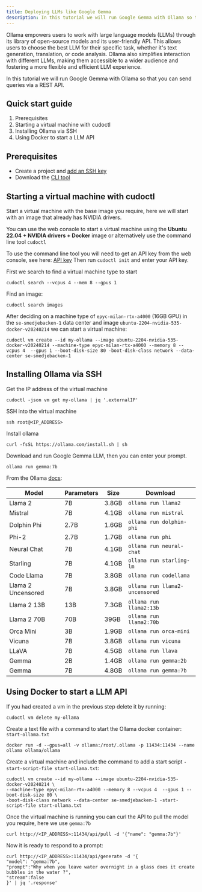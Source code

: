 ```yaml
---
title: Deploying LLMs like Google Gemma
description: In this tutorial we will run Google Gemma with Ollama so that you can send queries via a REST API.
---
```


Ollama empowers users to work with large language models (LLMs) through its library of open-source models and its user-friendly API. This allows users to choose the best LLM for their specific task, whether it's text generation, translation, or code analysis. Ollama also simplifies interaction with different LLMs, making them accessible to a wider audience and fostering a more flexible and efficient LLM experience.

In this tutorial we will run Google Gemma with Ollama so that you can send queries via a REST API.

## Quick start guide

1. Prerequisites
2. Starting a virtual machine with cudoctl
3. Installing Ollama via SSH
4. Using Docker to start a LLM API

## Prerequisites
- Create a project and [add an SSH key](/docs/tutorials/how-to-generate-ssh-keys)
- Download the [CLI tool](/cli-tool)

## Starting a virtual machine with cudoctl
Start a virtual machine with the base image you require, here we will start with an image that already has NVIDIA drivers.

You can use the web console to start a virtual machine using the **Ubuntu 22.04 + NVIDIA drivers + Docker** image or alternatively use the command line tool ``cudoctl``

To use the command line tool you will need to get an API key from the web console, see here: [API key](/getting-started)
Then run ``cudoctl init`` and enter your API key.

First we search to find a virtual machine type to start
```shell
cudoctl search --vcpus 4 --mem 8 --gpus 1
```

Find an image:
```shell
cudoctl search images
```

After deciding on a machine type of ``epyc-milan-rtx-a4000`` (16GB GPU) in the ``se-smedjebacken-1`` data center and image ``ubuntu-2204-nvidia-535-docker-v20240214`` we can start a virtual machine:

```shell
cudoctl vm create --id my-ollama --image ubuntu-2204-nvidia-535-docker-v20240214 --machine-type epyc-milan-rtx-a4000 --memory 8 --vcpus 4  --gpus 1 --boot-disk-size 80 -boot-disk-class network --data-center se-smedjebacken-1
```

## Installing Ollama via SSH
Get the IP address of the virtual machine
```shell
cudoctl -json vm get my-ollama | jq '.externalIP'
```
SSH into the virtual machine
```shell
ssh root@<IP_ADDRESS>
```
Install ollama
```shell
curl -fsSL https://ollama.com/install.sh | sh
```

Download and run Google Gemma LLM, then you can enter your prompt.
```shell
ollama run gemma:7b
```

From the Ollama [docs](https://github.com/ollama/ollama):

| Model              | Parameters | Size  | Download                       |
| ------------------ | ---------- | ----- | ------------------------------ |
| Llama 2            | 7B         | 3.8GB | `ollama run llama2`            |
| Mistral            | 7B         | 4.1GB | `ollama run mistral`           |
| Dolphin Phi        | 2.7B       | 1.6GB | `ollama run dolphin-phi`       |
| Phi-2              | 2.7B       | 1.7GB | `ollama run phi`               |
| Neural Chat        | 7B         | 4.1GB | `ollama run neural-chat`       |
| Starling           | 7B         | 4.1GB | `ollama run starling-lm`       |
| Code Llama         | 7B         | 3.8GB | `ollama run codellama`         |
| Llama 2 Uncensored | 7B         | 3.8GB | `ollama run llama2-uncensored` |
| Llama 2 13B        | 13B        | 7.3GB | `ollama run llama2:13b`        |
| Llama 2 70B        | 70B        | 39GB  | `ollama run llama2:70b`        |
| Orca Mini          | 3B         | 1.9GB | `ollama run orca-mini`         |
| Vicuna             | 7B         | 3.8GB | `ollama run vicuna`            |
| LLaVA              | 7B         | 4.5GB | `ollama run llava`             |
| Gemma              | 2B         | 1.4GB | `ollama run gemma:2b`          |
| Gemma              | 7B         | 4.8GB | `ollama run gemma:7b`          |

## Using Docker to start a LLM API

If you had created a vm in the previous step delete it by running:
```shell
cudoctl vm delete my-ollama
```

Create a text file with a command to start the Ollama docker container:
``start-ollama.txt``
```shell
docker run -d --gpus=all -v ollama:/root/.ollama -p 11434:11434 --name ollama ollama/ollama
```

Create a virtual machine and include the command to add a start script ``-start-script-file start-ollama.txt``:
```shell
cudoctl vm create --id my-ollama --image ubuntu-2204-nvidia-535-docker-v20240214 \
--machine-type epyc-milan-rtx-a4000 --memory 8 --vcpus 4  --gpus 1 --boot-disk-size 80 \
-boot-disk-class network --data-center se-smedjebacken-1 -start-script-file start-ollama.txt
```
Once the virtual machine is running you can curl the API to pull the model you require, here we use ``gemma:7b``
```shell
curl http://<IP_ADDRESS>:11434/api/pull -d '{"name": "gemma:7b"}'
```

Now it is ready to respond to a prompt:
```shell
curl http://<IP_ADDRESS>:11434/api/generate -d '{
"model": "gemma:7b",
"prompt":"Why when you leave water overnight in a glass does it create bubbles in the water ?",
"stream":false
}' | jq '.response'
```

